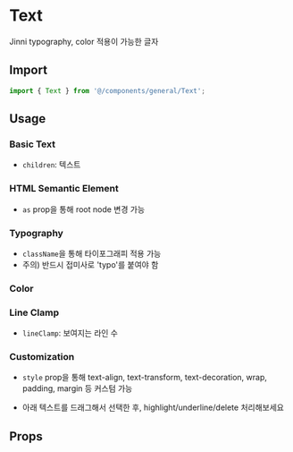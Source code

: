 
<Meta of={TextStories} />

# Text

Jinni typography, color 적용이 가능한 글자

## Import

```js
import { Text } from '@/components/general/Text';
```

## Usage

### Basic Text

- `children`: 텍스트

<Canvas of={TextStories.BasicText} />

### HTML Semantic Element

- `as` prop을 통해 root node 변경 가능

<Canvas of={TextStories.HTMLSemanticElement} />

### Typography

- `className`을 통해 타이포그래피 적용 가능
- 주의) 반드시 접미사로 'typo'를 붙여야 함

<Canvas of={TextStories.Typography} />

### Color

<Canvas of={TextStories.Color} />

### Line Clamp

- `lineClamp`: 보여지는 라인 수

<Canvas of={TextStories.LineClamp} />

### Customization

- `style` prop을 통해 text-align, text-transform, text-decoration, wrap, padding, margin 등 커스텀 가능

<Canvas of={TextStories.SimpleCustomization} />

- 아래 텍스트를 드래그해서 선택한 후, highlight/underline/delete 처리해보세요

<Canvas of={TextStories.ComplexCustomization} />

## Props

<ArgTypes of={TextStories} sort="alpha" />
